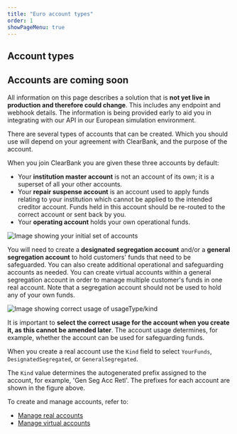 ```yaml
---
title: "Euro account types"
order: 1
showPageMenu: true
---
```



## Account types

<Callout colour="green"><h2>Accounts are coming soon</h2><p>All information on this page describes a solution that is <strong>not yet live in production and therefore could change</strong>. This includes any endpoint and webhook details. The information is being provided early to aid you in integrating with our API in our European simulation environment.</p>
</Callout>

There are several types of accounts that can be created. Which you should use will depend on your agreement with ClearBank, and the purpose of the account.

When you join ClearBank you are given these three accounts by default:

- Your **institution master account** is not an account of its own; it is a superset of all your other accounts. 
- Your **repair suspense account** is an account used to apply funds relating to your institution which cannot be applied to the intended creditor account. Funds held in this account should be re-routed to the correct account or sent back by you.
- Your **operating account** holds your own operational funds. 

![Image showing your initial set of accounts](/assets/images/accounts-eu-day-1.svg "Initial set of accounts")

You will need to create a **designated segregation account** and/or a **general segregation account** to hold customers' funds that need to be safeguarded. You can also create additional operational and safeguarding accounts as needed. You can create virtual accounts within a general segregation account in order to manage multiple customer's funds in one real account. Note that a segregation account should not be used to hold any of your own funds.


![Image showing correct usage of usageType/kind](/assets/images/accounts-eu-usage.svg "Correct usage of kind")

It is important to **select the correct usage for the account when you create it, as this cannot be amended later**. The account usage determines, for example, whether the account can be used for safeguarding funds.

When you create a real account use the `Kind` field to select `YourFunds`, `DesignatedSegregated`, or `GeneralSegregated`. 

The `Kind` value determines the autogenerated prefix assigned to the account, for example, 'Gen Seg Acc Retl'. The prefixes for each account are shown in the figure above.

To create and manage accounts, refer to:
- [Manage real accounts](./manage-real-accounts)
- [Manage virtual accounts](./manage-virtual-accounts)
